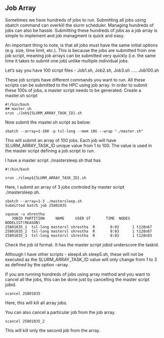 ## Job Array

Sometimes we have hundreds of jobs to run. Submitting all jobs using sbatch command can overkill the slurm scheduler. Managing hundreds of jobs can also be hassle. Submitting these hundreds of jobs as a job array is simple to implement and job managment is quick and easy.

An important thing to note, is that all jobs must have the same initial options (e.g. size, time limit, etc.).  This is because the jobs are submitted from one job script, meaning job arrays can be submitted very quickly (i.e. the same time it takes to submit one job) unlike multiple individual jobs.

Let's say you have 100 script files - Job1.sh, Job2.sh, Job3.sh ..... Job100.sh

These job scripts have different commands you want to run. All these scripts can be submitted to the HPC using job array. In order to submit these 100s of jobs, a master script needs to be generated. Create a master.sh script 

```
#!/bin/bash
## master.sh
srun ./Job${SLURM_ARRAY_TASK_ID}.sh
```

Now submit the master.sh script as below:
```
sbatch --array=1-100 -p tsl-long --mem 10G --wrap "./master.sh"
```

This will submit an array of 100 jobs. Each job will have SLURM_ARRAY_TASK_ID unique value from 1 to 100. The value is used in the master script defining a job script to run.

I have a master script ./mastersleep.sh that has
 
```
#!/bin/bash

srun ./sleep${SLURM_ARRAY_TASK_ID}.sh
```

Here, I submit an array of 3 jobs controled by master script ./mastersleep.sh.

```
sbatch --array=1-3 ./mastersleep.sh
Submitted batch job 25801035

squeue -u shrestha
   JOBID PARTITION     NAME     USER ST       TIME  NODES NODELIST(REASON)
25801035_1  tsl-long mastersl shrestha  R       0:03      1 t128n67
25801035_2  tsl-long mastersl shrestha  R       0:03      1 t128n87
25801035_3  tsl-long mastersl shrestha  R       0:03      1 t128n93
```
Check the job id format. It has the master script jobid underscore the taskid.

Although I have other scripts - sleep4.sh sleep5.sh, these will not be executed as the SLURM_ARRAY_TASK_ID value will only change from 1 to 3 as defined by the option --array.

If you are running hundreds of jobs using array method and you want to cancel all the jobs, this can be done just by cancelling the master script jobid.

```
scancel 25801035
```

Here, this will kill all array jobs.

You can also cancel a particular job from the job array.

```
scancel 25801035_2
```

This will kill only the second job from the array.

